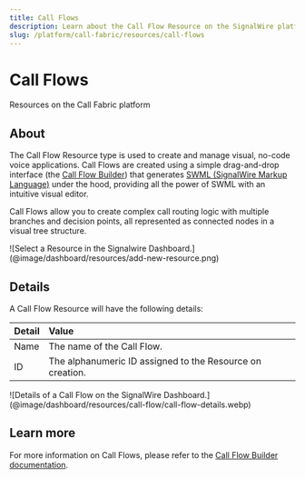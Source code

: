 ```yaml
---
title: Call Flows
description: Learn about the Call Flow Resource on the SignalWire platform - what they are, how they work, and how to manage them in the Dashboard.
slug: /platform/call-fabric/resources/call-flows
---
```


[call-flow-builder]: /call-flow-builder

# Call Flows

<Subtitle>Resources on the Call Fabric platform</Subtitle>

## About

The Call Flow Resource type is used to create and manage visual, no-code voice applications.
Call Flows are created using a simple drag-and-drop interface (the [Call Flow Builder][call-flow-builder]) that generates 
[SWML (SignalWire Markup Language)](/swml) under the hood, 
providing all the power of SWML with an intuitive visual editor.

Call Flows allow you to create complex call routing logic with multiple branches and decision points,
all represented as connected nodes in a visual tree structure.

<Frame caption="The Resource selection menu">
  ![Select a Resource in the Signalwire Dashboard.](@image/dashboard/resources/add-new-resource.png)
</Frame>

## Details

A Call Flow Resource will have the following details:

| Detail | Value                                                     |
|:-------|:----------------------------------------------------------|
| Name   | The name of the Call Flow.                                |
| ID     | The alphanumeric ID assigned to the Resource on creation. |

<Frame caption="To edit a Call Flow, click the **Launch Call Flow Builder** button to open the visual editor.">
  ![Details of a Call Flow on the SignalWire Dashboard.](@image/dashboard/resources/call-flow/call-flow-details.webp)
</Frame>



## Learn more

For more information on Call Flows, please refer to the 
[Call Flow Builder documentation][call-flow-builder].